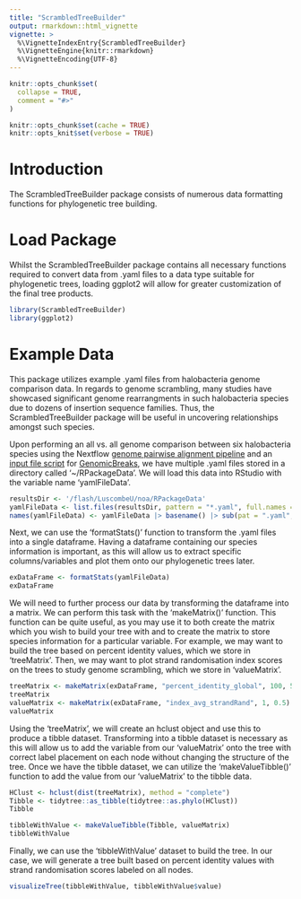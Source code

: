 ```yaml
---
title: "ScrambledTreeBuilder"
output: rmarkdown::html_vignette
vignette: >
  %\VignetteIndexEntry{ScrambledTreeBuilder}
  %\VignetteEngine{knitr::rmarkdown}
  %\VignetteEncoding{UTF-8}
---
```


```r
knitr::opts_chunk$set(
  collapse = TRUE,
  comment = "#>"
)
```

```r
knitr::opts_chunk$set(cache = TRUE)
knitr::opts_knit$set(verbose = TRUE)
```

# Introduction
The ScrambledTreeBuilder package consists of numerous data formatting functions for phylogenetic tree building. 

# Load Package
Whilst the ScrambledTreeBuilder package contains all necessary functions required to convert data from .yaml files to a data type suitable for phylogenetic trees, loading ggplot2 will allow for greater customization of the final tree products.

```r
library(ScrambledTreeBuilder)
library(ggplot2)
```

# Example Data
This package utilizes example .yaml files from halobacteria genome comparison data. In regards to genome scrambling, many studies have showcased significant genome rearrangments in such halobacteria species due to dozens of insertion sequence families. Thus, the ScrambledTreeBuilder package will be useful in uncovering relationships amongst such species.

Upon performing an all vs. all genome comparison between six halobacteria species using the Nextflow [genome pairwise alignment pipeline](https://github.com/oist/plessy_pairwiseGenomeComparison) and an [input file script](https://github.com/brennern/GenomeScrambling/blob/main/scripts/makeGBreaksInputFile.sh) for [GenomicBreaks](https://github.com/oist/GenomicBreaks), we have multiple .yaml files stored in a directory called '~/RPackageData'. We will load this data into RStudio with the variable name 'yamlFileData'.
```r
resultsDir <- '/flash/LuscombeU/noa/RPackageData'
yamlFileData <- list.files(resultsDir, pattern = "*.yaml", full.names = TRUE)
names(yamlFileData) <- yamlFileData |> basename() |> sub(pat = ".yaml", rep="")
```

Next, we can use the 'formatStats()' function to transform the .yaml files into a single dataframe. Having a dataframe containing our species information is important, as this will allow us to extract specific columns/variables and plot them onto our phylogenetic trees later.
```r
exDataFrame <- formatStats(yamlFileData)
exDataFrame
```

We will need to further process our data by transforming the dataframe into a matrix. We can perform this task with the 'makeMatrix()' function. This function can be quite useful, as you may use it to both create the matrix which you wish to build your tree with and to create the matrix to store species information for a particular variable. For example, we may want to build the tree based on percent identity values, which we store in 'treeMatrix'. Then, we may want to plot strand randomisation index scores on the trees to study genome scrambling, which we store in 'valueMatrix'.
```r
treeMatrix <- makeMatrix(exDataFrame, "percent_identity_global", 100, 50)
treeMatrix
valueMatrix <- makeMatrix(exDataFrame, "index_avg_strandRand", 1, 0.5)
valueMatrix
```

Using the 'treeMatrix', we will create an hclust object and use this to produce a tibble dataset. Transforming into a tibble dataset is necessary as this will allow us to add the variable from our 'valueMatrix' onto the tree with correct label placement on each node without changing the structure of the tree. Once we have the tibble dataset, we can utilize the 'makeValueTibble()' function to add the value from our 'valueMatrix' to the tibble data.
```r
HClust <- hclust(dist(treeMatrix), method = "complete")
Tibble <- tidytree::as_tibble(tidytree::as.phylo(HClust))
Tibble

tibbleWithValue <- makeValueTibble(Tibble, valueMatrix)
tibbleWithValue
```

Finally, we can use the 'tibbleWithValue' dataset to build the tree. In our case, we will generate a tree built based on percent identity values with strand randomisation scores labeled on all nodes.
```r
visualizeTree(tibbleWithValue, tibbleWithValue$value)
```





